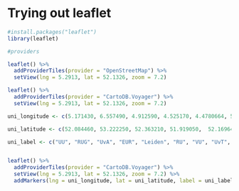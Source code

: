 # Trying out leaflet
```r
#install.packages("leaflet")
library(leaflet)

#providers
```

```r
leaflet() %>%
  addProviderTiles(provider = "OpenStreetMap") %>%
  setView(lng = 5.2913, lat = 52.1326, zoom = 7.2)

```

```r
leaflet() %>%
  addProviderTiles(provider = "CartoDB.Voyager") %>%
  setView(lng = 5.2913, lat = 52.1326, zoom = 7.2)
```

```r
uni_longitude <- c(5.171430, 6.557490, 4.912590, 4.525170, 4.4780664, 5.8623425, 4.8735998, 5.046225, 4.3695136, 5.171807)

uni_latitude <- c(52.084460, 53.222250, 52.363210, 51.919050,  52.1696475, 51.8192069, 52.3348043,  51.5624972, 52.0024433, 52.0845094)  

uni_label <- c("UU", "RUG", "UvA", "EUR", "Leiden", "RU", "VU", "UvT", "TU Delft", "UvH")


leaflet() %>%
  addProviderTiles(provider = "CartoDB.Voyager") %>%
  setView(lng = 5.2913, lat = 52.1326, zoom = 7.2) %>%
  addMarkers(lng = uni_longitude, lat = uni_latitude, label = uni_label)
```




















